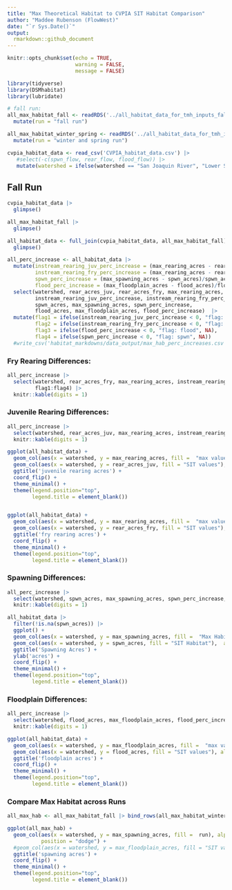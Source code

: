 ```yaml
---
title: "Max Theoretical Habitat to CVPIA SIT Habitat Comparison"
author: "Maddee Rubenson (FlowWest)"
date: "`r Sys.Date()`"
output:
  rmarkdown::github_document
---
```


```r
knitr::opts_chunk$set(echo = TRUE,
                      warning = FALSE, 
                      message = FALSE)

library(tidyverse)
library(DSMhabitat)
library(lubridate)

# fall run:
all_max_habitat_fall <- readRDS('../all_habitat_data_for_tmh_inputs_fall_run.rdata') |> 
  mutate(run = "fall run")

all_max_habitat_winter_spring <- readRDS('../all_habitat_data_for_tmh_inputs_spring_winter_run.rdata') |> 
  mutate(run = "winter and spring run")

cvpia_habitat_data <- read_csv('CVPIA_habitat_data.csv') |> 
   #select(-c(spwn_flow, rear_flow, flood_flow)) |> 
   mutate(watershed = ifelse(watershed == "San Joaquin River", "Lower San Joaquin River", watershed))
```

## Fall Run

```r

cvpia_habitat_data |> 
  glimpse()

all_max_habitat_fall |> 
  glimpse()

all_habitat_data <- full_join(cvpia_habitat_data, all_max_habitat_fall) |> 
  glimpse()

all_perc_increase <- all_habitat_data |> 
  mutate(instream_rearing_juv_perc_increase = (max_rearing_acres - rear_acres_juv)/rear_acres_juv * 100,
         instream_rearing_fry_perc_increase = (max_rearing_acres - rear_acres_fry)/rear_acres_fry * 100,
         spwn_perc_increase = (max_spawning_acres - spwn_acres)/spwn_acres * 100,
         flood_perc_increase = (max_floodplain_acres - flood_acres)/flood_acres * 100) |> 
  select(watershed, rear_acres_juv, rear_acres_fry, max_rearing_acres, 
         instream_rearing_juv_perc_increase, instream_rearing_fry_perc_increase,
         spwn_acres, max_spawning_acres, spwn_perc_increase, 
         flood_acres, max_floodplain_acres, flood_perc_increase)  |> 
  mutate(flag1 = ifelse(instream_rearing_juv_perc_increase < 0, "flag: juv", NA),
         flag2 = ifelse(instream_rearing_fry_perc_increase < 0, "flag: fry", NA),
         flag3 = ifelse(flood_perc_increase < 0, "flag: flood", NA),
         flag4 = ifelse(spwn_perc_increase < 0, "flag: spwn", NA)) 
  #write_csv('habitat_markdowns/data_output/max_hab_perc_increases.csv')
```

### Fry Rearing Differences:

```r
all_perc_increase |> 
  select(watershed, rear_acres_fry, max_rearing_acres, instream_rearing_fry_perc_increase,
         flag1:flag4) |> 
  knitr::kable(digits = 1) 
```

### Juvenile Rearing Differences:

```r
all_perc_increase |> 
  select(watershed, rear_acres_juv, max_rearing_acres, instream_rearing_fry_perc_increase, flag1:flag4) |> 
  knitr::kable(digits = 1)

ggplot(all_habitat_data) + 
  geom_col(aes(x = watershed, y = max_rearing_acres, fill =  "max values"),  alpha = 0.75) +
  geom_col(aes(x = watershed, y = rear_acres_juv, fill = "SIT values"),  alpha = 0.5) +
  ggtitle('juvenile rearing acres') +
  coord_flip() +
  theme_minimal() +
  theme(legend.position="top", 
        legend.title = element_blank())


ggplot(all_habitat_data) + 
  geom_col(aes(x = watershed, y = max_rearing_acres, fill =  "max values"),  alpha = 0.75) +
  geom_col(aes(x = watershed, y = rear_acres_fry, fill = "SIT values"),  alpha = 0.5) +
  ggtitle('fry rearing acres') +
  coord_flip() +
  theme_minimal() +
  theme(legend.position="top", 
        legend.title = element_blank())
```

### Spawning Differences:

```r
all_perc_increase |> 
  select(watershed, spwn_acres, max_spawning_acres, spwn_perc_increase, flag1:flag4) |> 
  knitr::kable(digits = 1)

all_habitat_data |> 
  filter(!is.na(spwn_acres)) |> 
  ggplot() + 
  geom_col(aes(x = watershed, y = max_spawning_acres, fill =  "Max Habitat"),  alpha = 0.75) +
  geom_col(aes(x = watershed, y = spwn_acres, fill = "SIT Habitat"),  alpha = 0.5) +
  ggtitle('Spawning Acres') + 
  ylab('acres') + 
  coord_flip() +
  theme_minimal() + 
  theme(legend.position="top", 
        legend.title = element_blank())

```

### Floodplain Differences:

```r
all_perc_increase |> 
  select(watershed, flood_acres, max_floodplain_acres, flood_perc_increase, flag1:flag4) |> 
  knitr::kable(digits = 1)

ggplot(all_habitat_data) + 
  geom_col(aes(x = watershed, y = max_floodplain_acres, fill =  "max values"), alpha = 0.75) +
  geom_col(aes(x = watershed, y = flood_acres, fill = "SIT values"), alpha = 0.75) +
  ggtitle('floodplain acres') +
  coord_flip() + 
  theme_minimal() +
  theme(legend.position="top", 
        legend.title = element_blank())
```

### Compare Max Habitat across Runs

```r

all_max_hab <- all_max_habitat_fall |> bind_rows(all_max_habitat_winter_spring)

ggplot(all_max_hab) + 
  geom_col(aes(x = watershed, y = max_spawning_acres, fill =  run), alpha = 0.75, 
           position = "dodge") +
  #geom_col(aes(x = watershed, y = max_floodplain_acres, fill = "SIT values"), alpha = 0.75) +
  ggtitle('spawning acres') +
  coord_flip() + 
  theme_minimal() +
  theme(legend.position="top", 
        legend.title = element_blank())


```
